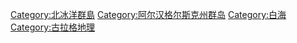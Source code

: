 [[Category:北冰洋群島|Category:北冰洋群島]]
[[Category:阿尔汉格尔斯克州群岛|Category:阿尔汉格尔斯克州群岛]]
[[Category:白海|Category:白海]]
[[Category:古拉格地理|Category:古拉格地理]]